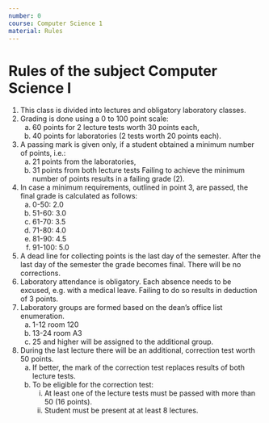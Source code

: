 ```yaml
---
number: 0
course: Computer Science 1
material: Rules
---
```


# Rules of the subject Computer Science I

1. This class is divided into lectures and obligatory laboratory classes.
2. Grading is done using a $0$ to $100$ point scale:
    a. $60$ points for $2$ lecture tests worth $30$ points each,
    b. $40$ points for laboratories ($2$ tests worth $20$ points each).
3. A passing mark is given only, if a student obtained a minimum number of points, i.e.:
    a. 21 points from the laboratories,
    b. 31 points from both lecture tests
Failing to achieve the minimum number of points results in a failing grade (2).
4. In case a minimum requirements, outlined in point 3, are passed, the final grade is
calculated as follows:
    a. 0-50: 2.0
    b. 51-60: 3.0
    c. 61-70: 3.5
    d. 71-80: 4.0
    e. 81-90: 4.5
    f. 91-100: 5.0
5. A dead line for collecting points is the last day of the semester.
After the last day of the semester the grade becomes final.
There will be no corrections.
6. Laboratory attendance is obligatory.
Each absence needs to be excused, e.g. with a medical leave.
Failing to do so results in deduction of $3$ points.
7. Laboratory groups are formed based on the dean's office list enumeration.
    a. 1-12 room 120
    b. 13-24 room A3
    c. 25 and higher will be assigned to the additional group.
8. During the last lecture there will be an additional, correction test worth $50$ points.
    a. If better, the mark of the correction test replaces results of both lecture tests.
    b. To be eligible for the correction test:
        i. At least one of the lecture tests must be passed with more than $50%$ (16 points).
        ii. Student must be present at at least 8 lectures.
